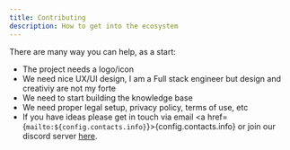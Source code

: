 ```yaml
---
title: Contributing
description: How to get into the ecosystem
---
```



There are many way you can help, as a start:

- The project needs a logo/icon
- We need nice UX/UI design, I am a Full stack engineer but design and creativiy are not my forte
- We need to start building the knowledge base
- We need proper legal setup, privacy policy, terms of use, etc
- If you have ideas please get in touch via email <a href={`mailto:${config.contacts.info}`}>{config.contacts.info}</a>
  or join our discord server <a href={config.social.discord}>here</a>.
